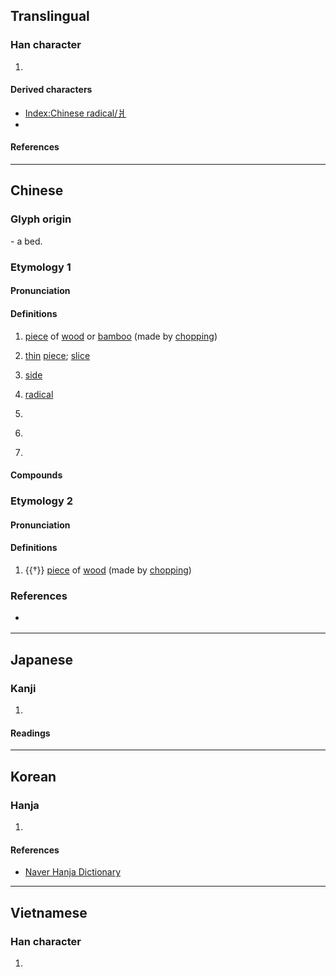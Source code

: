 {{also|丬|⽙|⺦}}
{{character info}}
==Translingual==
{{stroke order|type=animate}}

===Han character===
{{Han char|rn=90|rad=爿|as=00|sn=4|four=22200|canj=VLM|ids=⿰⿱𠃊丆丨}}

# {{mul-kangxi radical-def}}

====Derived characters====
* [[Index:Chinese radical/爿]]
* {{l|mul|[[壯]], [[狀]], [[妝]], [[戕]], [[𢪇]], [[斨]], [[𧢼]]}}

====References====
{{Han ref|kx=0691.090|dkj=19758|dj=1104.050|hdz=42374.010|uh=723F}}

----

==Chinese==

===Glyph origin===
{{Han etym}}
{{liushu|p}} - a bed.

===Etymology 1===
{{zh-forms|alt=旁-Hokkien,畔-Teochew}}

====Pronunciation====
{{zh-pron
|m=pán
|c=baan6
|h=pfs=
|mn=xm,zz,tw:pêng/qz:pûiⁿ
|mn-t=boin5/bain5/puang5/puêng5
|mn-t_note=boin5, puêng5 - Chaozhou
|w=
|mc=
|oc=1
|cat=n,cls
}}

====Definitions====
{{zh-hanzi}}

# {{lb|zh|dialectal}} [[piece]] of [[wood]] or [[bamboo]] (made by [[chop]]ping)
# {{lb|zh|Hokkien}} [[thin]] [[piece]]; [[slice]]
# {{lb|zh|Min Nan}} [[side]]
#: {{zh-x|東爿{pêng}|east; east '''side'''|MN}}
#: {{zh-x|這{chit}爿{pêng}|here; this '''side'''|MN}}
#: {{zh-x|後爿|tr=ao6 '''boin5'''|rear; back|MN-T}}
# {{lb|zh|Hokkien|linguistics}} [[radical]]
# {{lb|zh|dialectal}} {{zh-classifier|[[field]]s}}
# {{lb|zh|dialectal}} {{zh-classifier|[[shop]]s, [[factory|factories]], etc}}
# {{lb|zh|Hokkien}} {{zh-classifier|[[slice]]s}}

====Compounds====
{{zh-der|東爿|南爿|西爿|北爿}}

===Etymology 2===
{{zh-forms|alt=丬}}

====Pronunciation====
{{zh-pron
|m=qiáng
|c=coeng4
|h=pfs=chhòng
|oc=2
|cat=n
}}

====Definitions====
{{zh-hanzi}}

# {{†}} [[piece]] of [[wood]] (made by [[chop]]ping)

===References===
* {{qualifier|Min Nan}} {{thcwd|1224}}

----

==Japanese==

===Kanji===
{{ja-kanji|grade=|rs=爿00}}

# {{rfdef|ja|sort=爿00}}

====Readings====
{{ja-readings
|on=しょう
|kun=だい, きぎれ
}}

----

==Korean==

===Hanja===
{{ko-hanja|hangeul=장|rv=jang|mr=chang|y=cang|eumhun=나뭇조각}}

# {{rfdef|ko|sort=爿00}}

====References====
* [http://hanja.naver.com/hanja?q=%E7%88%BF Naver Hanja Dictionary]

----

==Vietnamese==

===Han character===
{{vi-readings|rs=爿00|reading=tường}}

# {{rfdef|vi|sort=爿00}}

[[Category:CJKV radicals| ]]